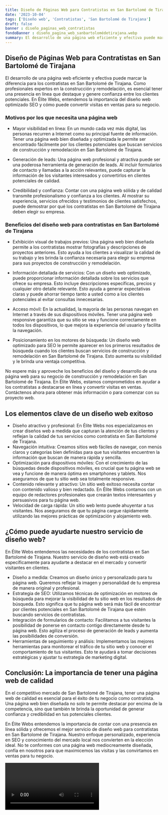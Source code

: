 ```yaml
---
title: Diseño de Páginas Web para Contratistas en San Bartolomé de Tirajana
date: '2023-10-04'
tags: ['Diseño web', 'Contratistas', 'San Bartolomé de Tirajana']
draft: false
banner : diseño_paginas_web_contratistas
fondoBanner : diseño_pagina_web_sanbartolomédetirajana.webp
summary: El desarrollo de una página web eficiente y efectiva puede marcar la diferencia para los contratistas en San Bartolomé de Tirajana. Como profesionales expertos en la construcción y remodelación, es esencial tener una presencia en línea que destaque y genere confianza entre los clientes potenciales. En Élite Webs, entendemos la importancia del diseño web optimizado SEO y cómo puede convertir visitas en ventas para su negocio.
---
```


## Diseño de Páginas Web para Contratistas en San Bartolomé de Tirajana

El desarrollo de una página web eficiente y efectiva puede marcar la diferencia para los contratistas en San Bartolomé de Tirajana. Como profesionales expertos en la construcción y remodelación, es esencial tener una presencia en línea que destaque y genere confianza entre los clientes potenciales. En Élite Webs, entendemos la importancia del diseño web optimizado SEO y cómo puede convertir visitas en ventas para su negocio.

### Motivos por los que necesita una página web

- Mayor visibilidad en línea: En un mundo cada vez más digital, las personas recurren a Internet como su principal fuente de información. Tener una página web bien diseñada y optimizada le permite ser encontrado fácilmente por los clientes potenciales que buscan servicios de construcción y remodelación en San Bartolomé de Tirajana.

- Generación de leads: Una página web profesional y atractiva puede ser una poderosa herramienta de generación de leads. Al incluir formularios de contacto y llamadas a la acción relevantes, puede capturar la información de los visitantes interesados ​​y convertirlos en clientes potenciales de calidad.

- Credibilidad y confianza: Contar con una página web sólida y de calidad transmite profesionalismo y confianza a los clientes. Al mostrar su experiencia, servicios ofrecidos y testimonios de clientes satisfechos, puede demostrar por qué los contratistas en San Bartolomé de Tirajana deben elegir su empresa.

### Beneficios del diseño web para contratistas en San Bartolomé de Tirajana

- Exhibición visual de trabajos previos: Una página web bien diseñada permite a los contratistas mostrar fotografías y descripciones de proyectos anteriores. Esto ayuda a los clientes a visualizar la calidad de su trabajo y les brinda la confianza necesaria para elegir su empresa para sus proyectos de construcción y remodelación.

- Información detallada de servicios: Con un diseño web optimizado, puede proporcionar información detallada sobre los servicios que ofrece su empresa. Esto incluye descripciones específicas, precios y cualquier otro detalle relevante. Esto ayuda a generar expectativas claras y puede ahorrar tiempo tanto a usted como a los clientes potenciales al evitar consultas innecesarias.

- Acceso móvil: En la actualidad, la mayoría de las personas navegan en Internet a través de sus dispositivos móviles. Tener una página web responsive garantiza que su sitio se vea y funcione correctamente en todos los dispositivos, lo que mejora la experiencia del usuario y facilita la navegación.

- Posicionamiento en los motores de búsqueda: Un diseño web optimizado para SEO le permite aparecer en los primeros resultados de búsqueda cuando los clientes buscan servicios de construcción y remodelación en San Bartolomé de Tirajana. Esto aumenta su visibilidad y le brinda una ventaja competitiva.

No espere más y aproveche los beneficios del diseño y desarrollo de una página web para su negocio de construcción y remodelación en San Bartolomé de Tirajana. En Élite Webs, estamos comprometidos en ayudar a los contratistas a destacarse en línea y convertir visitas en ventas. Contáctenos ahora para obtener más información o para comenzar con su proyecto web.

<GifSeo />

<Cta />

## Los elementos clave de un diseño web exitoso

- Diseño atractivo y profesional: En Élite Webs nos especializamos en crear diseños web a medida que capturan la atención de tus clientes y reflejan la calidad de tus servicios como contratista en San Bartolomé de Tirajana.
- Navegación intuitiva: Creamos sitios web fáciles de navegar, con menús claros y categorías bien definidas para que tus visitantes encuentren la información que buscan de manera rápida y sencilla.
- Optimización para dispositivos móviles: Con el crecimiento de las búsquedas desde dispositivos móviles, es crucial que tu página web se vea y funcione de manera óptima en smartphones y tablets. Nos aseguramos de que tu sitio web sea totalmente responsive.
- Contenido relevante y atractivo: Un sitio web exitoso necesita contar con contenido valioso y bien redactado. En Élite Webs contamos con un equipo de redactores profesionales que crearán textos interesantes y persuasivos para tu página web.
- Velocidad de carga rápida: Un sitio web lento puede ahuyentar a tus visitantes. Nos aseguramos de que tu página cargue rápidamente utilizando las mejores prácticas de optimización y alojamiento web.

## ¿Cómo puede ayudarte nuestro servicio de diseño web?

En Élite Webs entendemos las necesidades de los contratistas en San Bartolomé de Tirajana. Nuestro servicio de diseño web está creado específicamente para ayudarte a destacar en el mercado y convertir visitantes en clientes.

- Diseño a medida: Creamos un diseño único y personalizado para tu página web. Queremos reflejar la imagen y personalidad de tu empresa de manera original y profesional.
- Estrategia de SEO: Utilizamos técnicas de optimización en motores de búsqueda para mejorar la visibilidad de tu sitio web en los resultados de búsqueda. Esto significa que tu página web será más fácil de encontrar por clientes potenciales en San Bartolomé de Tirajana que estén buscando servicios de contratistas.
- Integración de formularios de contacto: Facilitamos a tus visitantes la posibilidad de ponerse en contacto contigo directamente desde tu página web. Esto agiliza el proceso de generación de leads y aumenta las posibilidades de conversión.
- Herramientas de seguimiento y análisis: Implementamos las mejores herramientas para monitorear el tráfico de tu sitio web y conocer el comportamiento de tus visitantes. Esto te ayudará a tomar decisiones estratégicas y ajustar tu estrategia de marketing digital.

## Conclusión: La importancia de tener una página web de calidad

En el competitivo mercado de San Bartolomé de Tirajana, tener una página web de calidad es esencial para el éxito de tu negocio como contratista. Una página web bien diseñada no solo te permite destacar por encima de la competencia, sino que también te brinda la oportunidad de generar confianza y credibilidad en tus potenciales clientes.

En Élite Webs entendemos la importancia de contar con una presencia en línea sólida y ofrecemos el mejor servicio de diseño web para contratistas en San Bartolomé de Tirajana. Nuestro enfoque personalizado, experiencia en SEO y conocimiento del mercado local nos convierten en la elección ideal. No te conformes con una página web mediocreamente diseñada, confía en nosotros para que maximicemos las visitas y las convirtamos en ventas para tu negocio.

<Video />

<CtaBot job='Contratistas' city='San Bartolomé de Tirajana'/>

<Gmaps query='San Bartolomé de Tirajana+españa+maps' />